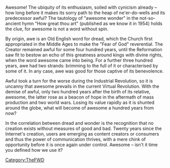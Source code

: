 {{TheFWD header}}{{DISPLAYTITLE:9. Reclaiming Awesome - Emma Bryn-Jones}}
Awesome! The ubiquity of its enthusiasm, soiled with cynicism already – how long before it makes its sorry path to the heap of ne'er-do-wells and its predecessor awful? The tautology of "awesome wonder" in the not-so-ancient hymn "How great thou art" (published as we know it in 1954) holds the clue, for awesome is not a word without spin.

By origin, awe is an Old English word for dread, which the Church first appropriated in the Middle Ages to make the "Fear of God" reverential. The Creator remained awful for some four hundred years, until the Reformation saw fit to bestow an echo of this greatness around kings with divine rights, when the word awesome came into being. For a further three hundred years, awe had two strands: brimming to the full of it or characterised by some of it. In any case, awe was good for those captive of its benevolence.

Awful took a turn for the worse during the Industrial Revolution, so it is uncanny that awesome prevails in the current Virtual Revolution. With the demise of awful, only two hundred years after the birth of its relative, awesome, the latter rose as a beacon of hope in the aftermath of mass production and two world wars. Losing its value rapidly as it is shunted around the globe, what will become of awesome a hundred years from now?

In the correlation between dread and wonder is the recognition that no creation exists without measures of good and bad. Twenty years since the Internet's creation, users are emerging as content creators or consumers and thus the power of communication thrives, with a mere chink of opportunity before it is once again under control. Awesome – isn't it time you defined how we use it?

{{TheFWD references}}

[[Category:TheFWD]]